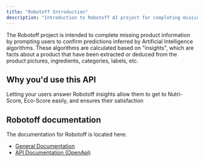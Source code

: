 ```yaml
---
title: "Robotoff Introduction"
description: "Introduction to Robotoff AI project for completing missing product information through machine learning predictions and user validation"
---
```



The Robotoff project is intended to complete missing product information by prompting users to confirm predictions inferred by Artificial Intelligence algorithms. These algorithms are calculated based on "insights", which are facts about a product that have been extracted or deduced from the product pictures, ingredients, categories, labels, etc.

## Why you'd use this API 

Letting your users answer Robotoff insights allow them to get to Nutri-Score, Eco-Score easily, and ensures their satisfaction


## Robotoff documentation

The documentation for Robotoff is located here:

- [General Documentation][general_docs]
- [API Documentation (OpenApi)][api_docs]

[general_docs]: https://openfoodfacts.github.io/robotoff/ "General Documentation"
[api_docs]: https://openfoodfacts.github.io/robotoff/references/api/ "API Documentation"
